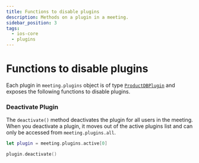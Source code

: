 ```yaml
---
title: Functions to disable plugins
description: Methods on a plugin in a meeting.
sidebar_position: 3
tags:
  - ios-core
  - plugins
---
```


# Functions to disable plugins

Each plugin in `meeting.plugins` object is of type
[`ProductDBPlugin`](./introduction) and exposes the following functions to disable
plugins.

### Deactivate Plugin

The `deactivate()` method deactivates the plugin for all users in the meeting. When you deactivate a plugin, it moves out of the active plugins list and can only be accessed from `meeting.plugins.all`.

```swift
let plugin = meeting.plugins.active[0]

plugin.deactivate()
```

<head>
  <title>Mobile Core Function to disable plugins</title>
</head>
